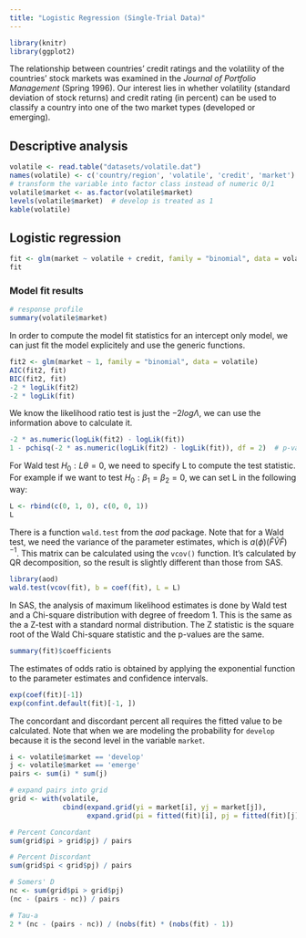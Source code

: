 ```yaml
---
title: "Logistic Regression (Single-Trial Data)"
---
```


```r
library(knitr)
library(ggplot2)
```

The relationship between countries’ credit ratings and the volatility of the countries’ stock markets was examined in the _Journal of Portfolio Management_ (Spring 1996). Our interest lies in whether volatility (standard deviation of stock returns) and credit rating (in percent) can be used to classify a country into one of the two market types (developed or emerging).

## Descriptive analysis

```r
volatile <- read.table("datasets/volatile.dat")
names(volatile) <- c('country/region', 'volatile', 'credit', 'market')
# transform the variable into factor class instead of numeric 0/1
volatile$market <- as.factor(volatile$market)
levels(volatile$market)  # develop is treated as 1
kable(volatile)
```


## Logistic regression
```r
fit <- glm(market ~ volatile + credit, family = "binomial", data = volatile)
fit
```

### Model fit results
```r
# response profile
summary(volatile$market)
```

In order to compute the model fit statistics for an intercept only model, we can just fit the model explicitely and use the generic functions.

```r
fit2 <- glm(market ~ 1, family = "binomial", data = volatile)
AIC(fit2, fit)
BIC(fit2, fit)
-2 * logLik(fit2)
-2 * logLik(fit)
```

We know the likelihood ratio test is just the $-2log\Lambda$, we can use the information above to calculate it.

```r
-2 * as.numeric(logLik(fit2) - logLik(fit))
1 - pchisq(-2 * as.numeric(logLik(fit2) - logLik(fit)), df = 2)  # p-value
```

For Wald test $H_0: L\theta = 0$, we need to specify L to compute the test statistic. For example if we want to test $H_0: \beta_1 = \beta_2 = 0$, we can set L in the following way:

```r
L <- rbind(c(0, 1, 0), c(0, 0, 1))
L
```

There is a function `wald.test` from the _aod_ package. Note that for a Wald test, we need the variance of the parameter estimates, which is $a(\phi)(\hat{F}\hat{V}\hat{F})^{-1}$. This matrix can be calculated using the `vcov()` function. It's calculated by QR decomposition, so the result is slightly different than those from SAS.

```r
library(aod)
wald.test(vcov(fit), b = coef(fit), L = L)
```

In SAS, the analysis of maximum likelihood estimates is done by Wald test and a Chi-square distribution with degree of freedom 1. This is the same as the a Z-test with a standard normal distribution. The Z statistic is the square root of the Wald Chi-square statistic and the p-values are the same.

```r
summary(fit)$coefficients
```

The estimates of odds ratio is obtained by applying the exponential function to the parameter estimates and confidence intervals.

```r
exp(coef(fit)[-1])
exp(confint.default(fit)[-1, ])
```

The concordant and discordant percent all requires the fitted value to be calculated. Note that when we are modeling the probability for `develop` because it is the second level in the variable `market`.
```r
i <- volatile$market == 'develop'
j <- volatile$market == 'emerge'
pairs <- sum(i) * sum(j)

# expand pairs into grid
grid <- with(volatile, 
             cbind(expand.grid(yi = market[i], yj = market[j]),
                   expand.grid(pi = fitted(fit)[i], pj = fitted(fit)[j])))

# Percent Concordant
sum(grid$pi > grid$pj) / pairs

# Percent Discordant
sum(grid$pi < grid$pj) / pairs

# Somers' D
nc <- sum(grid$pi > grid$pj)
(nc - (pairs - nc)) / pairs

# Tau-a 
2 * (nc - (pairs - nc)) / (nobs(fit) * (nobs(fit) - 1))
```






